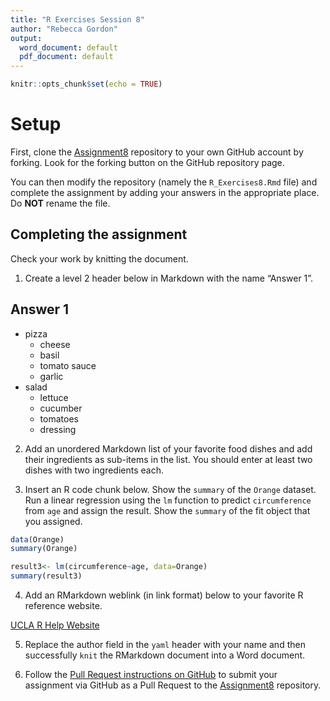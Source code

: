 ```yaml
---
title: "R Exercises Session 8"
author: "Rebecca Gordon"
output:
  word_document: default
  pdf_document: default
---
```


```r
knitr::opts_chunk$set(echo = TRUE)
```

# Setup

First, clone the [Assignment8][1] repository to your own GitHub account
by forking. Look for the forking button on the GitHub repository page.

You can then modify the repository (namely the `R_Exercises8.Rmd` file)
and complete the assignment by adding your answers in the appropriate
place. Do **NOT** rename the file.

## Completing the assignment

Check your work by knitting the document.

1. Create a level 2 header below in Markdown with the name "Answer 1".

## Answer 1

* pizza
  * cheese
  * basil
  * tomato sauce
  * garlic
* salad
  * lettuce
  * cucumber
  * tomatoes
  * dressing

2. Add an unordered Markdown list of your favorite food dishes and
add their ingredients as sub-items in the list. You should enter at least two dishes with two ingredients each.


3. Insert an R code chunk below. Show the `summary` of the `Orange` dataset.
Run a linear regression using the `lm` function to predict `circumference` from
`age` and assign the result. Show the `summary` of the fit object that you
assigned.

```r
data(Orange)
summary(Orange)

result3<- lm(circumference~age, data=Orange)
summary(result3)

```


4. Add an RMarkdown weblink (in link format) below to your favorite R reference
website.

[UCLA R Help Website](https://stats.oarc.ucla.edu/r)


5. Replace the author field in the `yaml` header with your name and then
successfully `knit` the RMarkdown document into a Word document.


6. Follow the [Pull Request instructions on GitHub](https://help.github.com/en/github/collaborating-with-issues-and-pull-requests/creating-a-pull-request-from-a-fork)
to submit your assignment via GitHub as a Pull Request to the [Assignment8][1]
repository.

[1]: https://github.com/CUNYSPHCode/Assignment8


